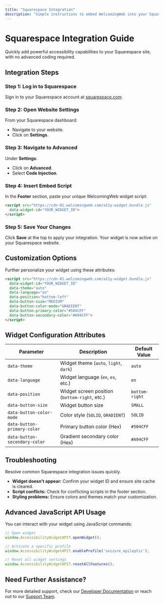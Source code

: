 ---
title: "Squarespace Integration"
description: "Simple instructions to embed WelcomingWeb into your Squarespace website."
---


# Squarespace Integration Guide

<Callout type="info">
Quickly add powerful accessibility capabilities to your Squarespace site, with no advanced coding required.
</Callout>

## Integration Steps

<Steps>

### Step 1: Log in to Squarespace

Sign in to your Squarespace account at [squarespace.com](https://squarespace.com).

### Step 2: Open Website Settings

From your Squarespace dashboard:
- Navigate to your website.
- Click on **Settings**.

### Step 3: Navigate to Advanced

Under **Settings**:
- Click on **Advanced**.
- Select **Code Injection**.

### Step 4: Insert Embed Script

In the **Footer** section, paste your unique WelcomingWeb widget script:

```html
<script src="https://cdn-01.welcomingweb.com/a11y-widget.bundle.js"
  data-widget-id="YOUR_WIDGET_ID">
</script>
```

<GifPreview
  src="/gifs/squarespace-embed.gif"
  caption="Embedding the widget script into Squarespace"
/>

### Step 5: Save Your Changes

Click **Save** at the top to apply your integration. Your widget is now active on your Squarespace website.

</Steps>

## Customization Options

Further personalize your widget using these attributes:

```html
<script src="https://cdn-01.welcomingweb.com/a11y-widget.bundle.js"
  data-widget-id="YOUR_WIDGET_ID"
  data-theme="auto"
  data-language="en"
  data-position="bottom-left"
  data-button-size="MEDIUM"
  data-button-color-mode="GRADIENT"
  data-button-primary-color="#504CFF"
  data-button-secondary-color="#A94CFF">
</script>
```

## Widget Configuration Attributes

| Parameter                      | Description                                | Default Value |
|--------------------------------|--------------------------------------------|---------------|
| `data-theme`                   | Widget theme (`auto`, `light`, `dark`)     | `auto`        |
| `data-language`                | Widget language (`en`, `es`, etc.)         | `en`          |
| `data-position`                | Widget screen position (`bottom-right`, etc.)| `bottom-right`|
| `data-button-size`             | Widget button size                         | `SMALL`       |
| `data-button-color-mode`       | Color style (`SOLID`, `GRADIENT`)          | `SOLID`       |
| `data-button-primary-color`    | Primary button color (Hex)                 | `#504CFF`     |
| `data-button-secondary-color`  | Gradient secondary color (Hex)             | `#A94CFF`     |

## Troubleshooting

<Callout type="warning">
Resolve common Squarespace integration issues quickly.
</Callout>

- **Widget doesn't appear:** Confirm your widget ID and ensure site cache is cleared.
- **Script conflicts:** Check for conflicting scripts in the footer section.
- **Styling problems:** Ensure colors and themes match your customization.

## Advanced JavaScript API Usage

You can interact with your widget using JavaScript commands:

```js
// Open widget
window.AccessibilityWidgetAPI?.openWidget();

// Activate a specific profile
window.AccessibilityWidgetAPI?.enableProfile('seizure_epileptic');

// Reset all widget settings
window.AccessibilityWidgetAPI?.resetAllFeatures();
```

## Need Further Assistance?

For more detailed support, check our [Developer Documentation](/docs/developer-api) or reach out to our [Support Team](mailto:support@welcomingweb.com).

<CTA2
  title="Looking for Expert Help?"
  description="Schedule personalized support or join our next training session."
  buttonText="Contact Support"
  buttonLink="https://welcomingweb.com/contact"
/>